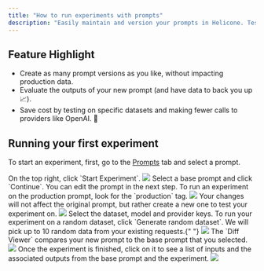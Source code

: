 ```yaml
---
title: "How to run experiments with prompts"
description: "Easily maintain and version your prompts in Helicone. Test and compare the outputs using metrics you care about."
---
```


## Feature Highlight

- Create as many prompt versions as you like, without impacting production data.
- Evaluate the outputs of your new prompt (and have data to back you up 📈).
- Save cost by testing on specific datasets and making fewer calls to providers like OpenAI. 🤑

## Running your first experiment

To start an experiment, first, go to the [Prompts](https://www.helicone.ai/prompts) tab and select a prompt.

<Steps>
  <Step title="Click `Start Experiment`">
    On the top right, click `Start Experiment`.
    <Frame>
  <img src="/images/use-cases/experiments/start-button.png" />
</Frame>

  </Step>
  <Step title="Select the base prompt">
    Select a base prompt and click `Continue`. You can edit the prompt in the
    next step.
    <Tip>
      To run an experiment on the production prompt, look for the `production`
      tag.
    </Tip>
       <Frame>
  <img src="/images/use-cases/experiments/select-prompt.png" />
</Frame>
    
  </Step>
  <Step title="Edit the prompt">
    Your changes will not affect the original prompt, but rather create a new
    one to test your experiment on.
       <Frame>
  <img src="/images/use-cases/experiments/edit-prompt.png" />
</Frame>
  </Step>
  <Step title="Configure your experiment">
    Select the dataset, model and provider keys.
    <Tip>
      To run your experiment on a random dataset, click `Generate random
      dataset`. We will pick up to 10 random data from your existing
      requests.{" "}
    </Tip>
       <Frame>
  <img src="/images/use-cases/experiments/config.png" />
</Frame>

  </Step>
  <Step title="Confirm and run">
    The `Diff Viewer` compares your new prompt to the base prompt that you
    selected.
       <Frame>
  <img src="/images/use-cases/experiments/confirm.png" />
</Frame>

  </Step>
  <Step title="View outputs">
    Once the experiment is finished, click on it to see a list of inputs and the
    associated outputs from the base prompt and the experiment.
       <Frame>
  <img src="/images/use-cases/experiments/view.png" />
</Frame>

  </Step>
</Steps>
